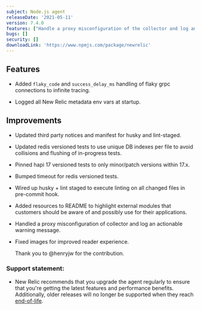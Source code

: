 ```yaml
---
subject: Node.js agent
releaseDate: '2021-05-11'
version: 7.4.0
features: ["Handle a proxy misconfiguration of the collector and log an actionable warning message.","Log all New Relic metadata env vars at startup.","Add `flaky_code` and `success_delay_ms` handling of flaky grpc connections to infinite tracing."]
bugs: []
security: []
downloadLink: 'https://www.npmjs.com/package/newrelic'
---
```


## Features

* Added `flaky_code` and `success_delay_ms` handling of flaky grpc connections to infinite tracing.

* Logged all New Relic metadata env vars at startup.

## Improvements

* Updated third party notices and manifest for husky and lint-staged.

* Updated redis versioned tests to use unique DB indexes per file to avoid collisions and flushing of in-progress tests.

* Pinned hapi 17 versioned tests to only minor/patch versions within 17.x.

* Bumped timeout for redis versioned tests.

* Wired up husky + lint staged to execute linting on all changed files in pre-commit hook.

* Added resources to README to highlight external modules that customers should be aware of and possibly use for their applications.

* Handled a proxy misconfiguration of collector and log an actionable warning message.

* Fixed images for improved reader experience.

  Thank you to @henryjw for the contribution.

### Support statement:

* New Relic recommends that you upgrade the agent regularly to ensure that you're getting the latest features and performance benefits. Additionally, older releases will no longer be supported when they reach [end-of-life](https://docs.newrelic.com/docs/using-new-relic/cross-product-functions/install-configure/notification-changes-new-relic-saas-features-distributed-software).
